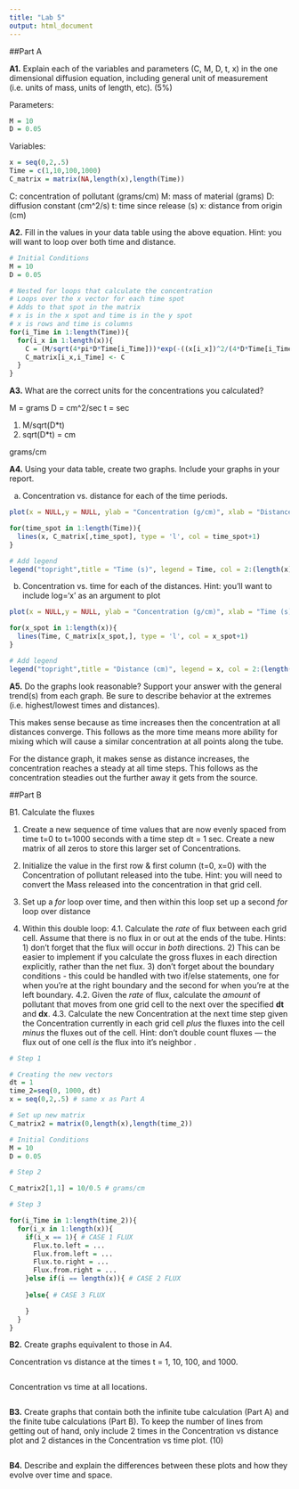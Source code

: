 ```yaml
---
title: "Lab 5"
output: html_document
---
```


##Part A

**A1.** Explain each of the variables and parameters (C, M, D, t, x) in the one dimensional diffusion equation, including general unit of measurement (i.e. units of mass, units of length, etc). (5%)

Parameters:
```r
M = 10 
D = 0.05 
```

Variables: 
```r
x = seq(0,2,.5)
Time = c(1,10,100,1000) 
C_matrix = matrix(NA,length(x),length(Time)) 
```

C: concentration of pollutant (grams/cm)
M: mass of material (grams)
D: diffusion constant (cm^2/s)
t: time since release (s)
x: distance from origin (cm)

**A2.** Fill in the values in your data table using the above equation. Hint: you will want to loop over both time and distance.

```r
# Initial Conditions
M = 10
D = 0.05

# Nested for loops that calculate the concentration
# Loops over the x vector for each time spot
# Adds to that spot in the matrix
# x is in the x spot and time is in the y spot
# x is rows and time is columns
for(i_Time in 1:length(Time)){
  for(i_x in 1:length(x)){
    C = (M/sqrt(4*pi*D*Time[i_Time]))*exp(-((x[i_x])^2/(4*D*Time[i_Time])))
    C_matrix[i_x,i_Time] <- C
  }
}
```

**A3.**  What are the correct units for the concentrations you calculated?

M = grams
D = cm^2/sec
t = sec

1) M/sqrt(D*t)
2) sqrt(D*t) = cm

grams/cm


**A4.**  Using your data table, create two graphs. Include your graphs in your report.

 a.	Concentration vs. distance for each of the time periods.
 
```r
plot(x = NULL,y = NULL, ylab = "Concentration (g/cm)", xlab = "Distance from Origin (cm)", ylim = range(C_matrix[,1]), xlim = range(x))

for(time_spot in 1:length(Time)){
  lines(x, C_matrix[,time_spot], type = 'l', col = time_spot+1)
}

# Add legend
legend("topright",title = "Time (s)", legend = Time, col = 2:(length(x)+1), lty = 1)
```
 
 b.	Concentration vs. time for each of the distances. 
	Hint: you’ll want to include log=‘x’ as an argument to plot

```r
plot(x = NULL,y = NULL, ylab = "Concentration (g/cm)", xlab = "Time (s)", ylim = range(C_matrix[1,]), xlim = range(Time), log = 'x')

for(x_spot in 1:length(x)){
  lines(Time, C_matrix[x_spot,], type = 'l', col = x_spot+1)
}

# Add legend
legend("topright",title = "Distance (cm)", legend = x, col = 2:(length(x)+1), lty = 1)
```

**A5.**  Do the graphs look reasonable? Support your answer with the general trend(s) from each graph. Be sure to describe behavior at the extremes (i.e. highest/lowest times and distances).

This makes sense because as time increases then the concentration at all distances converge. This follows as the more time means more ability for mixing which will cause a similar concentration at all points along the tube.

For the distance graph, it makes sense as distance increases, the concentration reaches a steady at all time steps. This follows as the concentration steadies out the further away it gets from the source.

##Part B

B1.  Calculate the fluxes

1.	Create a new sequence of time values that are now evenly spaced from time t=0 to t=1000 seconds with a time step dt = 1 sec. Create a new matrix of all zeros to store this larger set of Concentrations.

2.	Initialize the value in the first row & first column (t=0, x=0) with the Concentration of pollutant released into the tube. Hint: you will need to convert the Mass released into the concentration in that grid cell.

3.	Set up a *for* loop over time, and then within this loop set up a second *for* loop over distance

4.	Within this double loop:
  4.1.	Calculate the *rate* of flux between each grid cell. Assume that there is no flux in or out at the ends of the tube. Hints: 1) don’t forget that the flux will occur in *both* directions. 2) This can be easier to implement if you calculate the gross fluxes in each direction explicitly, rather than the net flux. 3) don't forget about the boundary conditions - this could be handled with two if/else statements, one for when you're at the right boundary and the second for when you're at the left boundary.
  4.2.	Given the *rate* of flux, calculate the *amount* of pollutant that moves from one grid cell to the next over the specified **dt** and **dx**.
  4.3.	Calculate the new Concentration at the next time step given the Concentration currently in each grid cell *plus* the fluxes into the cell *minus* the fluxes out of the cell. Hint: don’t double count fluxes — the flux out of one cell *is* the flux into it’s neighbor .

```r
# Step 1

# Creating the new vectors
dt = 1
time_2=seq(0, 1000, dt)
x = seq(0,2,.5) # same x as Part A

# Set up new matrix
C_matrix2 = matrix(0,length(x),length(time_2))

# Initial Conditions
M = 10
D = 0.05

# Step 2

C_matrix2[1,1] = 10/0.5 # grams/cm 

# Step 3

for(i_Time in 1:length(time_2)){
  for(i_x in 1:length(x)){
    if(i_x == 1){ # CASE 1 FLUX
      Flux.to.left = ...
      Flux.from.left = ...
      Flux.to.right = ...
      Flux.from.right = ...
    }else if(i == length(x)){ # CASE 2 FLUX
      
    }else{ # CASE 3 FLUX

    }
  }
}

```

**B2.** Create graphs equivalent to those in A4. 

Concentration vs distance at the times t = 1, 10, 100, and 1000.

```r

```

Concentration vs time at all locations.

```r

```

**B3.** Create graphs that contain both the infinite tube calculation (Part A) and the finite tube calculations (Part B). To keep the number of lines from getting out of hand, only include 2 times in the Concentration vs distance plot and 2 distances in the Concentration vs time plot. (10)
```r

```

**B4.** Describe and explain the differences between these plots and how they evolve over time and space.
